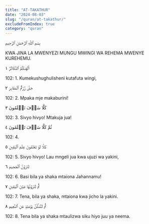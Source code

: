 ```yaml
---
title: "AT-TAKATHUR"
date: "2024-08-03"
slug: "/quran/at-takathur/"
excludeFromIndex: true
category: "quran"
---
```


بِسۡمِ ٱللَّهِ ٱلرَّحۡمَٰنِ ٱلرَّحِيمِ 

KWA JINA LA MWENYEZI MUNGU MWINGI WA REHEMA MWENYE KUREHEMU.

أَلۡهَىٰكُمُ ٱلتَّكَاثُرُ ١ 

102: 1. Kumekushughulisheni kutafuta wingi, 

حَتَّىٰ زُرۡتُمُ ٱلۡمَقَابِرَ ٢ 

102: 2. Mpaka mje makaburini! 

كَلَّا سَوۡفَ تَعۡلَمُونَ ٣ 

102: 3. Sivyo hivyo! Mtakuja jua! 

ثُمَّ كَلَّا سَوۡفَ تَعۡلَمُونَ ٤ 

102: 4. 

كَلَّا لَوۡ تَعۡلَمُونَ عِلۡمَ ٱلۡيَقِينِ ٥ 

102: 5. Sivyo hivyo! Lau mngeli jua kwa ujuzi wa yakini, 


لَتَرَوُنَّ ٱلۡجَحِيمَ ٦ 

102: 6. Basi bila ya shaka mtaiona Jahannamu! 

ثُمَّ لَتَرَوُنَّهَا عَيۡنَ ٱلۡيَقِينِ ٧ 

102: 7. Tena, bila ya shaka, mtaiona kwa jicho la yakini. 

ثُمَّ لَتُسۡ‍َٔلُنَّ يَوۡمَئِذٍ عَنِ ٱلنَّعِيمِ ٨ 

102: 8. Tena bila ya shaka mtaulizwa siku hiyo juu ya neema. 




